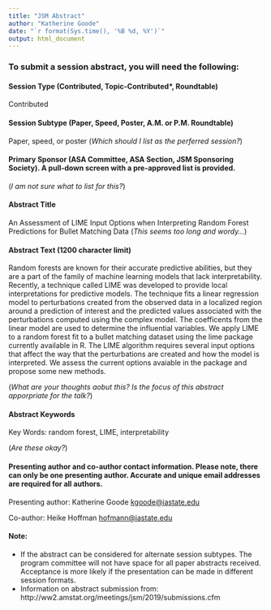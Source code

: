```yaml
---
title: "JSM Abstract"
author: "Katherine Goode"
date: "`r format(Sys.time(), '%B %d, %Y')`"
output: html_document
---
```


### To submit a session abstract, you will need the following:

#### Session Type (Contributed, Topic-Contributed*, Roundtable)

Contributed

#### Session Subtype (Paper, Speed, Poster, A.M. or P.M. Roundtable)

Paper, speed, or poster (*Which should I list as the perferred session?*)

#### Primary Sponsor (ASA Committee, ASA Section, JSM Sponsoring Society). A pull-down screen with a pre-approved list is provided.

(*I am not sure what to list for this?*)

#### Abstract Title

An Assessment of LIME Input Options when Interpreting Random Forest Predictions for Bullet Matching Data
(*This seems too long and wordy...*)

#### Abstract Text (1200 character limit)

Random forests are known for their accurate predictive abilities, but they are a part of the family of machine learning models that lack interpretability. Recently, a technique called LIME was developed to provide local interpretations for predictive models. The technique fits a linear regression model to perturbations created from the observed data in a localized region around a prediction of interest and the predicted values associated with the perturbations computed using the complex model. The coefficents from the linear model are used to determine the influential variables. We apply LIME to a random forest fit to a bullet matching dataset using the lime package currently available in R. The LIME algorithm requires several input options that affect the way that the perturbations are created and how the model is interpreted. We assess the current options avaiable in the package and propose some new methods.

(*What are your thoughts aobut this? Is the focus of this abstract apporpriate for the talk?*)

#### Abstract Keywords

Key Words: random forest, LIME, interpretability

(*Are these okay?*)

#### Presenting author and co-author contact information. Please note, there can only be one presenting author. Accurate and unique email addresses are required for all authors.

Presenting author: Katherine Goode <kgoode@iastate.edu>

Co-author: Heike Hoffman <hofmann@iastate.edu>

#### Note:

- If the abstract can be considered for alternate session subtypes. The program committee will not have space for all paper abstracts received. Acceptance is more likely if the presentation can be made in different session formats.
- Information on abstract submission from: http://ww2.amstat.org/meetings/jsm/2019/submissions.cfm 
